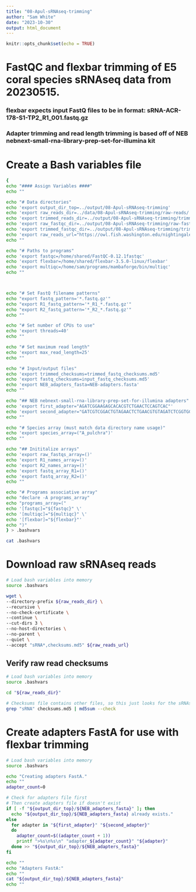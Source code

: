 ```yaml
---
title: "08-Apul-sRNAseq-trimming"
author: "Sam White"
date: "2023-10-30"
output: html_document
---
```


```r
knitr::opts_chunk$set(echo = TRUE)
```

# FastQC and flexbar trimming of E5 coral species sRNAseq data from 20230515.

### flexbar expects input FastQ files to be in format: sRNA-ACR-178-S1-TP2_R1_001.fastq.gz

### Adapter trimming and read length trimming is based off of NEB nebnext-small-rna-library-prep-set-for-illumina kit

# Create a Bash variables file
```bash
{
echo "#### Assign Variables ####"
echo ""

echo "# Data directories"
echo 'export output_dir_top=../output/08-Apul-sRNAseq-trimming'
echo 'export raw_reads_dir=../data/08-Apul-sRNAseq-trimming/raw-reads/'
echo 'export trimmed_reads_dir=../output/08-Apul-sRNAseq-trimming/trimmed-reads'
echo 'export raw_fastqc_dir=../output/08-Apul-sRNAseq-trimming/raw-fastqc'
echo 'export trimmed_fastqc_dir=../output/08-Apul-sRNAseq-trimming/trimmed-fastqc'
echo 'export raw_reads_url="https://owl.fish.washington.edu/nightingales/A_pulchra/30-852430235/"'
echo ""

echo "# Paths to programs"
echo 'export fastqc=/home/shared/FastQC-0.12.1fastqc'
echo 'export flexbar=/home/shared/flexbar-3.5.0-linux/flexbar'
echo 'export multiqc=/home/sam/programs/mambaforge/bin/multiqc'
echo ""



echo "# Set FastQ filename patterns"
echo "export fastq_pattern='*.fastq.gz'"
echo "export R1_fastq_pattern='*_R1_*.fastq.gz'"
echo "export R2_fastq_pattern='*_R2_*.fastq.gz'"
echo ""

echo "# Set number of CPUs to use"
echo 'export threads=40'
echo ""

echo "# Set maximum read length"
echo 'export max_read_length=25'
echo ""

echo "# Input/output files"
echo 'export trimmed_checksums=trimmed_fastq_checksums.md5'
echo 'export fastq_checksums=input_fastq_checksums.md5'
echo 'export NEB_adapters_fasta=NEB-adapters.fasta'
echo ""

echo "## NEB nebnext-small-rna-library-prep-set-for-illumina adapters"
echo 'export first_adapter="AGATCGGAAGAGCACACGTCTGAACTCCAGTCAC"'
echo 'export second_adapter="GATCGTCGGACTGTAGAACTCTGAACGTGTAGATCTCGGTGGTCGCCGTATCATT"'
echo ""

echo "# Species array (must match data directory name usage)"
echo 'export species_array=("A_pulchra")'
echo ""

echo "## Inititalize arrays"
echo 'export raw_fastqs_array=()'
echo 'export R1_names_array=()'
echo 'export R2_names_array=()'
echo 'export fastq_array_R1=()'
echo 'export fastq_array_R2=()'
echo ""

echo "# Programs associative array"
echo "declare -A programs_array"
echo "programs_array=("
echo '[fastqc]="${fastqc}" \'
echo '[multiqc]="${multiqc}" \'
echo '[flexbar]="${flexbar}"'
echo ")"
} > .bashvars

cat .bashvars
```


# Download raw sRNAseq reads
```bash
# Load bash variables into memory
source .bashvars

wget \
--directory-prefix ${raw_reads_dir} \
--recursive \
--no-check-certificate \
--continue \
--cut-dirs 3 \
--no-host-directories \
--no-parent \
--quiet \
--accept "sRNA*,checksums.md5" ${raw_reads_url}
```

## Verify raw read checksums
```bash
# Load bash variables into memory
source .bashvars

cd "${raw_reads_dir}"

# Checksums file contains other files, so this just looks for the sRNAseq files.
grep "sRNA" checksums.md5 | md5sum --check
```

# Create adapters FastA for use with flexbar trimming
```bash
# Load bash variables into memory
source .bashvars

echo "Creating adapters FastA."
echo ""
adapter_count=0

# Check for adapters file first
# Then create adapters file if doesn't exist
if [ -f "${output_dir_top}/${NEB_adapters_fasta}" ]; then
  echo "${output_dir_top}/${NEB_adapters_fasta} already exists."
else
  for adapter in "${first_adapter}" "${second_adapter}"
  do
    adapter_count=$((adapter_count + 1))
    printf ">%s\n%s\n" "adapter_${adapter_count}" "${adapter}"
  done >> "${output_dir_top}/${NEB_adapters_fasta}"
fi

echo ""
echo "Adapters FastA:"
echo ""
cat "${output_dir_top}/${NEB_adapters_fasta}"
echo ""
```
